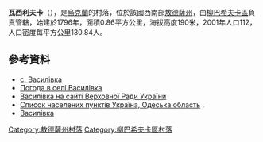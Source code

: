 {{coord|47|48|38|N|30|3|37|E|scale:30000|display=title}}

'''瓦西利夫卡'''（{{lang-uk|Василівка}}），是[[烏克蘭|烏克蘭]]的村落，位於該國西南部[[敖德薩州|敖德薩州]]，由[[柳巴希夫卡區|柳巴希夫卡區]]負責管轄，始建於1796年，面積0.86平方公里，海拔高度190米，2001年人口112，人口密度每平方公里130.84人。

==參考資料==
* [http://w1.c1.rada.gov.ua/pls/z7503/A005?rdat1=30.08.2013&rf7571=24532 с. Василівка]
* [http://weather.in.ua/ua/odesskaja/2590 Погода в селі Василівка] {{Wayback|url=http://weather.in.ua/ua/odesskaja/2590 |date=20201022041931 }}
* [http://w1.c1.rada.gov.ua/pls/z7503/A005?rdat1=30.08.2013&rf7571=24532 Василівка на сайті Верховної Ради України]
* [http://maps.vlasenko.net/list/ukraine/odeska/ Список населених пунктів Україна, Одеська область] {{Wayback|url=http://maps.vlasenko.net/list/ukraine/odeska/ |date=20170802193525 }}. 
*[http://maps.vlasenko.net/ua/odeska/lyubashivskyj/vasylivka/ Василівка] {{Wayback|url=http://maps.vlasenko.net/ua/odeska/lyubashivskyj/vasylivka/ |date=20170814143411 }}

{{DEFAULTSORT:Василівка}}
[[Category:敖德薩州村落|Category:敖德薩州村落]]
[[Category:柳巴希夫卡區村落|Category:柳巴希夫卡區村落]]


{{Odessa-geo-stub}}
